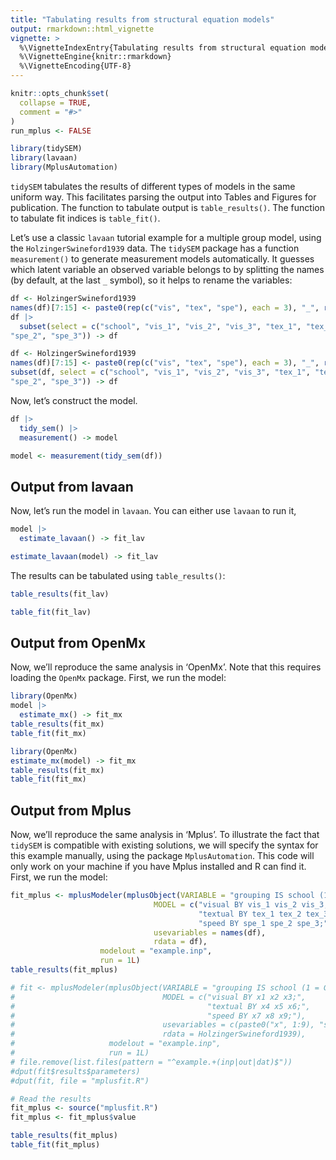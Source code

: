 ---
title: "Tabulating results from structural equation models"
output: rmarkdown::html_vignette
vignette: >
  %\VignetteIndexEntry{Tabulating results from structural equation models}
  %\VignetteEngine{knitr::rmarkdown}
  %\VignetteEncoding{UTF-8}
---

```{r, include = FALSE}
knitr::opts_chunk$set(
  collapse = TRUE,
  comment = "#>"
)
run_mplus <- FALSE
```

```{r setup, message=FALSE}
library(tidySEM)
library(lavaan)
library(MplusAutomation)
```

`tidySEM` tabulates the results of different types of models in the same uniform way. This facilitates parsing the output into Tables and Figures for publication. The function to tabulate output is `table_results()`. The function to tabulate fit indices is `table_fit()`.

Let's use a classic `lavaan` tutorial example for a multiple group model, using the `HolzingerSwineford1939` data. The `tidySEM` package has a function `measurement()` to generate measurement models automatically. It guesses which latent variable an observed variable belongs to by splitting the names (by default, at the last `_` symbol), so it helps to rename the variables:

```{r, echo = TRUE, eval = FALSE}
df <- HolzingerSwineford1939
names(df)[7:15] <- paste0(rep(c("vis", "tex", "spe"), each = 3), "_", rep(1:3, 3))
df |>
  subset(select = c("school", "vis_1", "vis_2", "vis_3", "tex_1", "tex_2", "tex_3", "spe_1", 
"spe_2", "spe_3")) -> df
```
```{r, echo = FALSE, eval = TRUE}
df <- HolzingerSwineford1939
names(df)[7:15] <- paste0(rep(c("vis", "tex", "spe"), each = 3), "_", rep(1:3, 3))
subset(df, select = c("school", "vis_1", "vis_2", "vis_3", "tex_1", "tex_2", "tex_3", "spe_1", 
"spe_2", "spe_3")) -> df
```

Now, let's construct the model.

```{r, echo = TRUE, eval = FALSE}
df |>
  tidy_sem() |>
  measurement() -> model
```
```{r, eval = TRUE, echo = FALSE}
model <- measurement(tidy_sem(df))
```

## Output from lavaan

Now, let's run the model in `lavaan`. You can either use `lavaan` to run it, 

```{r, eval = FALSE, echo = TRUE}
model |>
  estimate_lavaan() -> fit_lav
```
```{r, echo = FALSE, eval = TRUE}
estimate_lavaan(model) -> fit_lav
```

The results can be tabulated using `table_results()`:

```{r}
table_results(fit_lav)
```

```{r}
table_fit(fit_lav)
```

## Output from OpenMx

Now, we'll reproduce the same analysis in 'OpenMx'.
Note that this requires loading the `OpenMx` package.
First, we run the model:

```{r, echo = TRUE, eval = FALSE}
library(OpenMx)
model |>
  estimate_mx() -> fit_mx
table_results(fit_mx)
table_fit(fit_mx)
```

```{r, eval = requireNamespace("OpenMx", quietly = TRUE), echo = FALSE}
library(OpenMx)
estimate_mx(model) -> fit_mx
table_results(fit_mx)
table_fit(fit_mx)
```

## Output from Mplus

Now, we'll reproduce the same analysis in 'Mplus'. To illustrate the fact that `tidySEM` is compatible with existing solutions, we will specify the syntax for this example manually, using the package `MplusAutomation`. This code will only work on your machine if you have Mplus installed and R can find it. First, we run the model:

```{r, eval = FALSE, echo = TRUE}
fit_mplus <- mplusModeler(mplusObject(VARIABLE = "grouping IS school (1 = GW 2 = Pas);",
                                MODEL = c("visual BY vis_1 vis_2 vis_3;",
                                          "textual BY tex_1 tex_2 tex_3;",
                                          "speed BY spe_1 spe_2 spe_3;"),
                                usevariables = names(df),
                                rdata = df),
                    modelout = "example.inp",
                    run = 1L)
table_results(fit_mplus)
```
```{r, eval = run_mplus, echo = FALSE}
# fit <- mplusModeler(mplusObject(VARIABLE = "grouping IS school (1 = GW 2 = Pas);",
#                                 MODEL = c("visual BY x1 x2 x3;",
#                                           "textual BY x4 x5 x6;",
#                                           "speed BY x7 x8 x9;"),
#                                 usevariables = c(paste0("x", 1:9), "school"),
#                                 rdata = HolzingerSwineford1939),
#                     modelout = "example.inp",
#                     run = 1L)
# file.remove(list.files(pattern = "^example.+(inp|out|dat)$"))
#dput(fit$results$parameters)
#dput(fit, file = "mplusfit.R")
```
```{r eval = TRUE, echo = FALSE}
# Read the results
fit_mplus <- source("mplusfit.R")
fit_mplus <- fit_mplus$value
```
```{r}
table_results(fit_mplus)
table_fit(fit_mplus)
```


